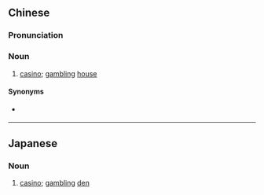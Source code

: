 {{also|赌场}}
==Chinese==
{{zh-forms|s=赌场}}

===Pronunciation===
{{zh-pron
|m=dǔ場
|c=dou2 coeng4
|h=pfs=tú-chhòng
|mn=tó͘-tiûⁿ
|cat=n
}}

===Noun===
{{zh-noun}}

# [[casino]]; [[gambling]] [[house]] {{zh-mw|家|間}}

====Synonyms====
*{{qualifier|Min Nan}} {{zh-l|筊間}}

----

==Japanese==
{{ja-kanjitab|賭|場}}

===Noun===
{{ja-noun|とば}}

# [[casino]]; [[gamble|gambling]] [[den]]